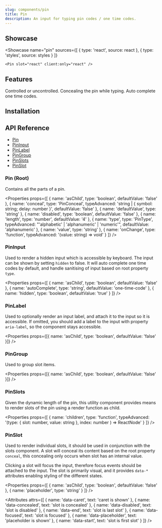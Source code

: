 ```yaml
---
slug: components/pin
title: Pin
description: An input for typing pin codes / one time codes.
---
```



## Showcase

<Showcase
	name="pin"
	sources={[
		{ type: 'react', source: react },
		{ type: 'styles', source: styles }
	]}
>
	<Pin slot="react" client:only="react" />
</Showcase>

## Features

<Features>
	<Feature>Controlled or uncontrolled.</Feature>
	<Feature>Concealing the pin while typing.</Feature>
	<Feature>Auto complete one time codes.</Feature>
</Features>

## Installation

<Installation name="react-pin" />

## API Reference

-   [Pin](#pin-root)
-   [PinInput](#pininput)
-   [PinLabel](#pinlabel)
-   [PinGroup](#pingroup)
-   [PinSlots](#pinslots)
-   [PinSlot](#pinslot)

### Pin (Root)

Contains all the parts of a pin.

<Properties
	props={[
		{ name: 'asChild', type: 'boolean', defaultValue: 'false' },
		{
			name: 'conceal',
			type: 'PinConceal',
			typeAdvanced: 'string | { symbol: string; delay: number }',
			defaultValue: 'false'
		},
		{ name: 'defaultValue', type: 'string' },
		{ name: 'disabled', type: 'boolean', defaultValue: 'false' },
		{ name: 'length', type: 'number', defaultValue: '4' },
		{
			name: 'type',
			type: 'PinType',
			typeAdvanced: "'alphabetic' | 'alphanumeric' | 'numeric'",
			defaultValue: 'alphanumeric'
		},
		{ name: 'value', type: 'string' },
		{
			name: 'onChange',
			type: 'function',
			typeAdvanced: '(value: string) => void'
		}
	]}
/>

### PinInput

Used to render a hidden input which is accessible by keyboard. The input can be shown by setting `hidden` to false. It will auto complete one time codes by default, and handle sanitising of input based on root property `type`.

<Properties
	props={[
		{ name: 'asChild', type: 'boolean', defaultValue: 'false' },
		{ name: 'autoComplete', type: 'string', defaultValue: 'one-time-code' },
		{ name: 'hidden', type: 'boolean', defaultValue: 'true' }
	]}
/>

### PinLabel

Used to optionally render an input label, and attach it to the input so it is accessible. If omitted, you should add a label to the input with property `aria-label`, so the component stays accessible.

<Properties
	props={[{ name: 'asChild', type: 'boolean', defaultValue: 'false' }]}
/>

### PinGroup

Used to group slot items.

<Properties
	props={[{ name: 'asChild', type: 'boolean', defaultValue: 'false' }]}
/>

### PinSlots

Given the dynamic length of the pin, this utility component provides means to render slots of the pin using a render function as child.

<Properties
	props={[
		{
			name: 'children',
			type: 'function',
			typeAdvanced:
				'(type: { slot: number, value: string }, index: number ) => ReactNode'
		}
	]}
/>

### PinSlot

Used to render individual slots, it should be used in conjunction with the slots component. A slot will conceal its content based on the root property `conceal`, this concealing only occurs when slot has an internal value.

Clicking a slot will focus the input, therefore focus events should be attached to the input. The slot is primarily visual, and it provides `data-*` attributes enabling styling of the different states.

<Properties
	props={[
		{ name: 'asChild', type: 'boolean', defaultValue: 'false' },
		{ name: 'placeholder', type: 'string' }
	]}
/>

<Attributes
	attrs={[
		{ name: 'data-caret', text: 'caret is shown' },
		{ name: 'data-concealed', text: 'slot is concealed' },
		{ name: 'data-disabled', text: 'slot is disabled' },
		{ name: 'data-end', text: 'slot is last slot' },
		{ name: 'data-focused', text: 'slot is focused' },
		{ name: 'data-placeholder', text: 'placeholder is shown' },
		{ name: 'data-start', text: 'slot is first slot' }
	]}
/>

